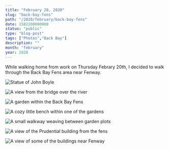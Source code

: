 ```yaml
---
title: "February 20, 2020"
slug: "back-bay-fens"
path: "/2020/february/back-bay-fens"
date: 1582200000000
status: "public"
type: "blog-post"
tags: ["Photos","Back Bay"]
description: ""
month: "february"
year: 2020
---
```




While walking home from work on Thursday Febrary 20th, I decided to walk through
the Back Bay Fens area near Fenway.

<Spacer />

<img src="/back-bay-fens/john-boyle.jpg" alt="Statue of John Boyle" />

<Spacer />

<img
  src="/back-bay-fens/river-geese.jpg"
  alt="A view from the bridge over the river"
/>

<Spacer />

<img
  src="/back-bay-fens/garden.jpg"
  alt="A garden within the Back Bay Fens"
/>

<Spacer />

<img
  src="/back-bay-fens/garden-furniture.jpg"
  alt="A cozy little bench within one of the gardens"
/>

<Spacer />

<img
  src="/back-bay-fens/garden-walkways.jpg"
  alt="A small walkway weaving between garden plots"
/>

<Spacer />

<img
  src="/back-bay-fens/view-of-the-pru.jpg"
  alt="A view of the Prudential building from the fens"
/>

<Spacer />

<img
  src="/back-bay-fens/fenway.jpg"
  alt="A view of some of the buildings near Fenway"
/>

<Spacer />

